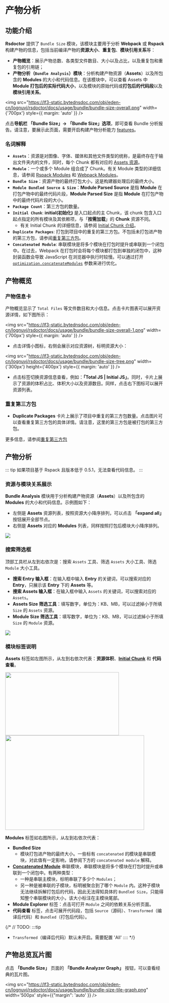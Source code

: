 # 产物分析

## 功能介绍

**Rsdoctor** 提供了 `Bundle Size` 模块，该模块主要用于分析 **Webpack** 或 **Rspack** 构建产物的信息，包括当前编译产物的**资源大小**、**重复包**、**模块引用关系**等：

- **产物概览**：展示产物总数、各类型文件数目、大小以及占比，以及重复包和重复包的引用链；
- **产物分析（`Bundle Analysis`）模块**：分析构建产物资源（**Assets**）以及所包含的 **Modules** 的大小和代码信息。在该模块中，可以查看 Assets 中 **Module 打包后的实际代码大小**，以及模块的原始代码或**打包后的代码段**以及**模块引用关系**。

<img src="https://lf3-static.bytednsdoc.com/obj/eden-cn/lognuvj/rsdoctor/docs/usage/bundle/bundle-size-overall.png" width={'700px'} style={{ margin: 'auto' }} />

点击**导航栏 「Bundle Size」-> 「Bundle Size」选项**，即可查看 Bundle 分析报告。请注意，要展示此页面，需要开启构建产物分析能力 [features](/config/options/index)。



### 名词解释
- **`Assets`**：资源是对图像、字体、媒体和其他文件类型的统称，是最终存在于输出文件夹内的文件，同时，每个 Chunk 都有对应的 [Assets 资源](https://webpack.js.org/concepts/under-the-hood/#chunks)。
- **`Module`**：一个或多个 Module 组合成了 Chunk。有关 Module 类型的详细信息，请参阅 [Rspack Modules](https://www.rspack.dev/api/modules.html) 和 [Webpack Modules](https://webpack.js.org/concepts/modules/#what-is-a-webpack-module)。
- **`Bundle Size`**：资源产物的最终打包大小，这是构建器处理后的最终大小。
- **`Module Bundled Source & Size`**：**Module Parsed Source** 是指 **Module** 在打包产物中的最终代码片段，**Module Parsed Size** 是指 **Module** 在打包产物中的最终代码片段的大小。
- **`Package Count`**：第三方包的数量。
- **`Initial Chunk`**: **initial(初始化)** 是入口起点的主 Chunk，该 chunk 包含入口起点指定的所有模块及其依赖项，与「**按需加载**」的 **Chunk** 资源不同。
  - 有关 Initial Chunk 的详细信息，请参阅 [Initial Chunk 介绍](https://webpack.js.org/concepts/under-the-hood/#chunks)。
- **`Duplicate Packages`**: 打包到项目中的重复的第三方包。不包括未打包进产物的第三方包，请参阅[重复第三方包](/guide/usage/bundle-alerts)。
- **`Concatenated Module`**: 串联模块是将多个模块在打包时提升或串联到一个闭包中。在过去，Webpack 在打包时会将每个模块都打包到单独的闭包中，这种封装函数会导致 JavaScript 在浏览器中执行时较慢。可以通过打开 [`optimization.concatenateModules`](https://webpack.js.org/plugins/module-concatenation-plugin/#root) 参数来进行优化。

## 产物概览

### 产物信息卡

产物概览显示了 `Total Files` 等文件数目和大小信息。点击卡片图表可以展开资源详情，如下图所示：

<img src="https://lf3-static.bytednsdoc.com/obj/eden-cn/lognuvj/rsdoctor/docs/usage/bundle/bundle-size-overall-1.png" width={'700px'} style={{ margin: 'auto' }} />

- 点击详情小图标，右侧会展示对应资源树，标明资源大小：

<img src="https://lf3-static.bytednsdoc.com/obj/eden-cn/lognuvj/rsdoctor/docs/usage/bundle/bundle-size-tree.png" width={'300px'} height={'400px'}  style={{ margin: 'auto' }} />

- 点击标签切换资源信息查看，例如：**「Total JS | Initial JS」**。同时，卡片上展示了资源的体积占比、体积大小以及资源数目。同样，点击右下图标可以展开资源列表。


### 重复第三方包

- **Duplicate Packages** 卡片上展示了项目中重复的第三方包数量。点击图片可以查看重复第三方包的具体详情。请注意，这里的第三方包是被打包的第三方包。

更多信息，请参阅[重复第三方包](/guide/usage/bundle-alerts)

## 产物分析

::: tip
如果项目基于 Rspack 且版本低于 0.5.1，无法查看代码信息。
:::

### 资源与模块关系展示

**Bundle Analysis** 模块用于分析构建产物资源（**Assets**）以及所包含的 **Modules** 的大小和代码信息。示例图如下：

- 左侧是 **Assets** 资源列表，按照资源大小降序排列，可以点击 **「expand all」** 按钮展开全部节点。
- 右侧是 **Assets** 对应的 **Modules** 列表，同样按照打包后模块大小降序排列。

<img src="https://lf3-static.bytednsdoc.com/obj/eden-cn/lognuvj/rsdoctor/docs/usage/bundle/bundle-size-analysis-tree.png" />

### 搜索筛选框

顶部工具栏从左到右依次是：搜索 `Assets` 工具、筛选 `Assets` 大小工具、筛选 `Module` 大小工具。

  - **搜索 Entry 输入框**：在输入框中输入 **Entry** 的关键词，可以搜索对应的 **Entry**，只展示该 **Entry** 下的 **Assets** 等。
  - **搜索 Assets 输入框**：在输入框中输入 `Assets` 的关键词，可以搜索对应的 `Assets`。
  - **Assets Size 筛选工具**：填写数字，单位为：KB、MB，可以过滤掉小于所填 `Size` 的 `Assets` 资源。
  - **Module Size 筛选工具**：填写数字，单位为：KB、MB，可以过滤掉小于所填 `Size` 的 `Module` 资源。

<img src="https://lf3-static.bytednsdoc.com/obj/eden-cn/lognuvj/rsdoctor/docs/usage/bundle/bundle-size-analysis-selects.png" />

### 模块标签说明

**Assets** 标签如左图所示，从左到右依次代表：**资源体积**、**[Initial Chunk](https://webpack.js.org/concepts/under-the-hood/#chunks)** 和 **代码查看**。

<div style={{ display: "flex" }}>
  <img src="https://lf3-static.bytednsdoc.com/obj/eden-cn/lognuvj/rsdoctor/docs/usage/bundle/bundle-size-assets-tags.png" height='200px' width='360px' style={{"margin": 'auto' }} />
  <img src="https://lf3-static.bytednsdoc.com/obj/eden-cn/lognuvj/rsdoctor/docs/usage/bundle/bundle-size-modules-tags.png" height='300px' width='440px' style={{"margin": 'auto'}} />
</div>

**Modules** 标签如右图所示，从左到右依次代表：
  - **Bundled Size**
    - 模块打包进产物的最终大小。一些标有 `concatenated` 的模块是串联模块，对此值有一定影响，请参阅下方的 `concatenated module` 解释。
  - **[Concatenated Module](https://webpack.js.org/plugins/module-concatenation-plugin/#root)** 串联模块，串联模块是将多个模块在打包时提升或串联到一个闭包中。有两种类型：
    - 一种是串联主模块，标明串联了多少个 `Modules`；
    - 另一种是被串联的子模块，标明被聚合到了哪个 `Module` 内。这种子模块无法继续拆解打包后的代码，因此无法得知具体的 `Bundled Size`，只能得知整个串联模块的大小，该大小标注在主模块尾部。
  - **Module Explorer** 标签：点击可打开 `Module` 之间的依赖关系分析页面。
  - **代码查看** 标签，点击可展开代码段，包括 `Source`（源码）、`Transformed`（编译后代码）和 `Bundled`（打包后代码）。

{/* 
// TODO:
:::tip
- `Transformed`（编译后代码）默认未开启。需要配置 'All'
:::: */}

## 产物总览瓦片图

点击 **「Bundle Size」** 页面的 **「Bundle Analyzer Graph」** 按钮，可以查看经典的瓦片图。

<img src="https://lf3-static.bytednsdoc.com/obj/eden-cn/lognuvj/rsdoctor/docs/usage/bundle/bundle-size-tile-graph.png" width='500px' style={{"margin": 'auto' }} />
